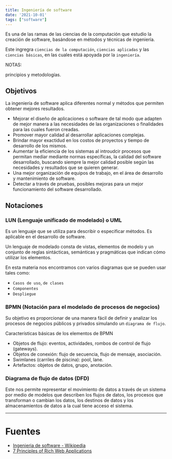 ```yaml
---
title: Ingeniería de software
date: '2021-10-01'
tags: ["software"]
---
```


Es una de las ramas de las ciencias de la computación que estudio la creación de software, basándose en métodos y técnicas de ingeniería.

Este ingregra `ciencias de la computación`, `ciencias aplicadas` y las `ciencias básicas`, en las cuales está apoyada por la `ingeniería`.

NOTAS:

principios y metodologías.

## Objetivos

La ingeniería de software aplica diferentes normal y métodos que permiten obtener mejores resultados.

- Mejorar el diseño de aplicaciones o software de tal modo que adapten de mejor manera a las necesidades de las organizaciones o finalidades para las cuales fueron creadas.
- Promover mayor calidad al desarrollar aplicaciones complejas.
- Brindar mayor exactidud en los costos de proyectos y tiempo de desarrollo de los mismos.
- Aumentar la eficiencia de los sistemas al introudcir procesos que permitan mediar mediante normas específicas, la calidad del software desarrollado, buscando siempre la mejor calidad posible según las necesidades y resultados que se quieren generar.
- Una mejor organización de equipos de trabajo, en el área de desarrollo y mantenimiento de software.
- Detectar a través de pruebas, posibles mejoras para un mejor funcionamiento del software desarrollado.

## Notaciones

### LUN (Lenguaje unificado de modelado) o UML

Es un lenguaje que se utiliza para describir o especificar métodos. Es aplicable en el desarrollo de software.

Un lenguaje de modelado consta de vistas, elementos de modelo y un conjunto de reglas sintácticas, semánticas y pragmáticas que indican cómo utilizar los elementos.

En esta materia nos encontramos con varios diagramas que se pueden usar tales como:

- `Casos de uso`, `de clases`
- `Componentes`
- `Despliegue`

### BPMN (Notación para el modelado de procesos de negocios)

Su objetivo es proporcionar de una manera fácil de definir y analizar los procesos de negocios públicos y privados simulando un `diagrama de flujo`.

Características básicas de los elementos de BPMN

- Objetos de flujo: eventos, actividades, rombos de control de flujo (gateways).
- Objetos de conexión: flujo de secuencia, flujo de mensaje, asociación.
- Swimlanes (carriles de piscina): pool, lane.
- Artefactos: objetos de datos, grupo, anotación.

### Diagrama de flujo de datos (DFD)

Este nos permite representar el movimiento de datos a través de un sistema por medio de modelos que describen los flujos de datos, los procesos que transforman o cambian los datos, los destinos de datos y los almacenamientos de datos a la cual tiene acceso el sistema.

---

# Fuentes

- [Ingenieria de software - Wikipedia](https://es.wikipedia.org/wiki/Ingenier%C3%ADa_de_software)
- [7 Principles of Rich Web Applications](https://rauchg.com/2014/7-principles-of-rich-web-applications)
